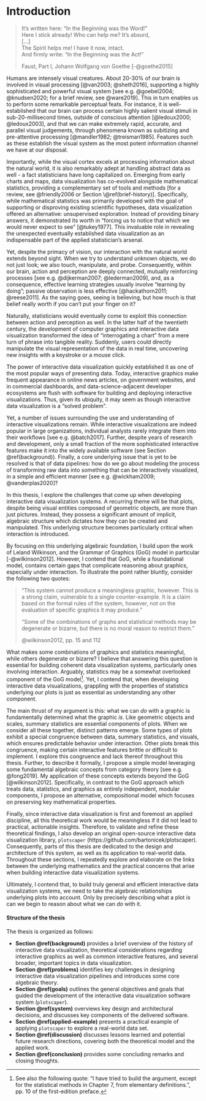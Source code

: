 \mainmatter

# Introduction {#introduction}

> It’s written here: "In the Beginning was the Word!" <br>
> Here I stick already! Who can help me? It’s absurd, <br>
> [...] <br>
> The Spirit helps me! I have it now, intact. <br>
> And firmly write: "In the Beginning was the Act!"
>
> Faust, Part I, Johann Wolfgang von Goethe [-@goethe2015]

Humans are intensely visual creatures. About 20-30% of our brain is involved in visual processing [@van2003; @sheth2016], supporting a highly sophisticated and powerful visual system [see e.g. @goebel2004; @knudsen2020; for a brief review, see @ware2019]. This in turn enables us to perform some remarkable perceptual feats. For instance, it is well-established that our brain can process certain highly salient visual stimuli in sub-20-millisecond times, outside of conscious attention [@ledoux2000; @ledoux2003], and that we can make extremely rapid, accurate, and parallel visual judgements, through phenomena known as subitizing and pre-attentive processing [@mandler1982; @treisman1985]. Features such as these establish the visual system as the most potent information channel we have at our disposal.

Importantly, while the visual cortex excels at processing information about the natural world, it is also remarkably adept at handling abstract data as well - a fact statisticians have long capitalized on. Emerging from early charts and maps, data visualization has co-evolved alongside mathematical statistics, providing a complementary set of tools and methods [for a review, see @friendly2006 or Section \@ref(brief-history)]. Specifically, while mathematical statistics was primarily developed with the goal of supporting or disproving existing scientific hypotheses, data visualization offered an alternative: unsupervised exploration. Instead of providing binary answers, it demonstrated its worth in "forcing us to notice that which we would never expect to see" [@tukey1977]. This invaluable role in revealing the unexpected eventually established data visualization as an indispensable part of the applied statistician's arsenal.

Yet, despite the primacy of vision, our interaction with the natural world extends beyond sight. When we try to understand unknown objects, we do not just look; we also touch, manipulate, and probe. Consequently, within our brain, action and perception are deeply connected, mutually reinforcing processes [see e.g. @dijkerman2007; @lederman2009], and, as a consequence, effective learning strategies usually involve "learning by doing"; passive observation is less effective [@hackathorn2011; @reese2011]. As the saying goes, seeing is believing, but how much is that belief really worth if you can't put your finger on it?

Naturally, statisticians would eventually come to exploit this connection between action and perception as well. In the latter half of the twentieth century, the development of computer graphics and interactive data visualization transformed the idea of "interrogating a chart" from a mere turn of phrase into tangible reality. Suddenly, users could directly manipulate the visual representation of the data in real time, uncovering new insights with a keystroke or a mouse click.

The power of interactive data visualization quickly established it as one of the most popular ways of presenting data. Today, interactive graphics make frequent appearance in online news articles, on government websites, and in commercial dashboards, and data-science-adjacent developer ecosystems are flush with software for building and deploying interactive visualizations. Thus, given its ubiquity, it may seem as though interactive data visualization is a "solved problem".

Yet, a number of issues surrounding the use and understanding of interactive visualizations remain. While interactive visualizations are indeed popular in large organizations, individual analysts rarely integrate them into their workflows [see e.g. @batch2017]. Further, despite years of research and development, only a small fraction of the more sophisticated interactive features make it into the widely available software (see Section \@ref(background)). Finally, a core underlying issue that is yet to be resolved is that of data pipelines: how do we go about modeling the process of transforming raw data into something that can be interactively visualized, in a simple and efficient manner [see e.g. @wickham2009; @vanderplas2020]?

In this thesis, I explore the challenges that come up when developing interactive data visualization systems. A recurring theme will be that plots, despite being visual entities composed of geometric objects, are more than just pictures. Instead, they possess a significant amount of implicit, algebraic structure which dictates how they can be created and manipulated. This underlying structure becomes particularly critical when interaction is introduced.

By focusing on this underlying algebraic foundation, I build upon the work of Leland Wilkinson, and the Grammar of Graphics (GoG) model in particular [-@wilkinson2012]. However, I contend that GoG, while a foundational model, contains certain gaps that complicate reasoning about graphics, especially under interaction. To illustrate the point rather bluntly, consider the following two quotes:

> "This system cannot produce a meaningless graphic, however. This is a strong claim, vulnerable to a single counter-example. It is a claim based on the formal rules of the system, however, not on the evaluation of specific graphics it may produce."
>
> "Some of the combinations of graphs and statistical methods may be degenerate or bizarre, but there is no moral reason to restrict them."
>
> @wilkinson2012, pp. 15 and 112

What makes some combinations of graphics and statistics meaningful, while others degenerate or bizarre? I believe that answering this question is essential for building coherent data visualization systems, particularly ones involving interaction. Arguably, statistics may be a somewhat overlooked component of the GoG model^[See also the following quote: "I have tried to build the argument, except for the statistical methods in Chapter 7, from elementary definitions.", pp. 10 of the first-edition preface.]. Yet, I contend that, when developing interactive data visualizations, grappling with the properties of statistics underlying our plots is just as essential as understanding any other component.

The main thrust of my argument is this: what we can *do* with a graphic is fundamentally determined what the graphic *is*. Like geometric objects and scales, summary statistics are essential components of plots. When we consider all these together, distinct patterns emerge. Some types of plots exhibit a special congruence between data, summary statistics, and visuals, which ensures predictable behavior under interaction. Other plots break this congruence, making certain interactive features brittle or difficult to implement. I explore this congruence and lack thereof throughout this thesis. Further, to describe it formally, I propose a simple model leveraging some fundamental algebraic concepts from category theory [see e.g. @fong2019]. My application of these concepts extends beyond the GoG [@wilkinson2012]. Specifically, in contrast to the GoG approach which treats data, statistics, and graphics as entirely independent, modular components, I propose an alternative, compositional model which focuses on preserving key mathematical properties.

Finally, since interactive data visualization is first and foremost an applied discipline, all this theoretical work would be meaningless if it did not lead to practical, actionable insights. Therefore, to validate and refine these theoretical findings, I also develop an original open-source interactive data visualization library, `plotscaper` (https://github.com/bartonicek/plotscaper). Consequently, parts of this thesis are dedicated to the design and architecture of this system, as well as its application to real-world data. Throughout these sections, I repeatedly explore and elaborate on the links between the underlying mathematics and the practical concerns that arise when building interactive data visualization systems. 

Ultimately, I contend that, to build truly general and efficient interactive data visualization systems, we need to take the algebraic relationships underlying plots into account. Only by precisely describing what a plot *is* can we begin to reason about what we can *do* with it.

#### Structure of the thesis

The thesis is organized as follows:

- **Section \@ref(background)** provides a brief overview of the history of interactive data visualization, theoretical considerations regarding interactive graphics as well as common interactive features, and several broader, important topics in data visualization. 
- **Section \@ref(problems)** identifies key challenges in designing interactive data visualization pipelines and introduces some core algebraic theory. 
- **Section \@ref(goals)** outlines the general objectives and goals that guided the development of the interactive data visualization software system (`plotscaper`).
- **Section \@ref(system)** overviews key design and architectural decisions, and discusses key components of the delivered software. 
- **Section \@ref(applied-example)** presents a practical example of applying `plotscaper` to explore a real-world data set. 
- **Section \@ref(discussion)** discusses lessons learned and potential future research directions, covering both the theoretical model and the applied work.
- **Section \@ref(conclusion)** provides some concluding remarks and closing thoughts.
